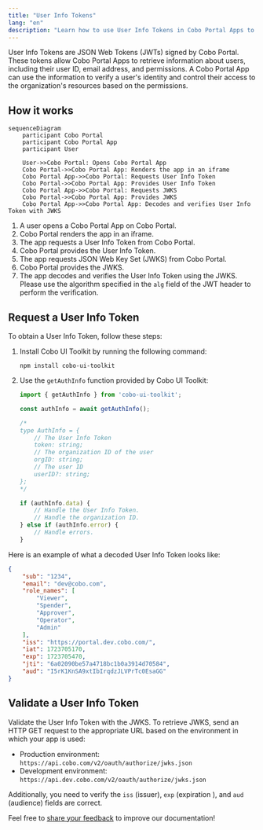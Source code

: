 ```yaml
---
title: "User Info Tokens"
lang: "en"
description: "Learn how to use User Info Tokens in Cobo Portal Apps to verify user identity and control access with JWTs."
---
```


User Info Tokens are JSON Web Tokens (JWTs) signed by Cobo Portal. These tokens allow Cobo Portal Apps to retrieve information about users, including their user ID, email address, and permissions. A Cobo Portal App can use the information to verify a user's identity and control their access to the organization's resources based on the permissions. 

## How it works

```mermaid
sequenceDiagram
    participant Cobo Portal
    participant Cobo Portal App
    participant User
    
    User->>Cobo Portal: Opens Cobo Portal App
    Cobo Portal->>Cobo Portal App: Renders the app in an iframe
    Cobo Portal App->>Cobo Portal: Requests User Info Token
    Cobo Portal->>Cobo Portal App: Provides User Info Token
    Cobo Portal App->>Cobo Portal: Requests JWKS
    Cobo Portal->>Cobo Portal App: Provides JWKS
    Cobo Portal App->>Cobo Portal App: Decodes and verifies User Info Token with JWKS
```

1. A user opens a Cobo Portal App on Cobo Portal.
2. Cobo Portal renders the app in an iframe.
3. The app requests a User Info Token from Cobo Portal.
4. Cobo Portal provides the User Info Token.
5. The app requests JSON Web Key Set (JWKS) from Cobo Portal.
6. Cobo Portal provides the JWKS.
7. The app decodes and verifies the User Info Token using the JWKS.
    <Note>Please use the algorithm specified in the `alg` field of the JWT header to perform the verification.</Note>

## Request a User Info Token

To obtain a User Info Token, follow these steps:

1. Install Cobo UI Toolkit by running the following command:
    ```shell
    npm install cobo-ui-toolkit
    ```
2. Use the `getAuthInfo` function provided by Cobo UI Toolkit:
    ```javascript
    import { getAuthInfo } from 'cobo-ui-toolkit';

    const authInfo = await getAuthInfo();

    /*
    type AuthInfo = {
        // The User Info Token
        token: string;
        // The organization ID of the user
        orgID: string;
        // The user ID
        userID?: string;
    };
    */

    if (authInfo.data) {
        // Handle the User Info Token.
        // Handle the organization ID.
    } else if (authInfo.error) {
        // Handle errors.
    }
    ```

Here is an example of what a decoded User Info Token looks like:

```json
{
    "sub": "1234",
    "email": "dev@cobo.com",
    "role_names": [
        "Viewer",
        "Spender",
        "Approver",
        "Operator",
        "Admin"
    ],
    "iss": "https://portal.dev.cobo.com/",
    "iat": 1723705170,
    "exp": 1723705470,
    "jti": "6a02090be57a4718bc1b0a3914d70584",
    "aud": "I5rK1KnSA9xtIbIrqdzJLVPrTc0EsaGG"
}
```

## Validate a User Info Token

Validate the User Info Token with the JWKS. To retrieve JWKS, send an HTTP GET request to the appropriate URL based on the environment in which your app is used:
- Production environment: `https://api.cobo.com/v2/oauth/authorize/jwks.json`
- Development environment: `https://api.dev.cobo.com/v2/oauth/authorize/jwks.json`

Additionally, you need to verify the `iss` (issuer), `exp` (expiration ), and `aud` (audience) fields are correct.

<Tip>Feel free to [share your feedback](https://forms.zohopublic.com/cobo/form/DocumentFeedbackForm/formperma/QvLOhxJv1_JMsJ-1dleZ8Itb_7rzN-LtgvsDdxosoVI) to improve our documentation!</Tip>